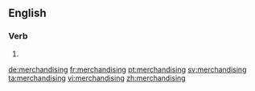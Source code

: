 ==English==

===Verb===
{{head|en}}

# {{present participle of|merchandise}}

[[de:merchandising]]
[[fr:merchandising]]
[[pt:merchandising]]
[[sv:merchandising]]
[[ta:merchandising]]
[[vi:merchandising]]
[[zh:merchandising]]